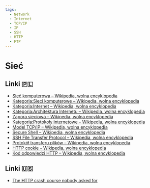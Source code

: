 ```yaml
---
tags:
  - Network
  - Internet
  - TCP/IP
  - IP
  - SSH
  - HTTP
  - FTP
---
```


# Sieć

## Linki 🇵🇱

- [Sieć komputerowa – Wikipedia, wolna encyklopedia](https://pl.wikipedia.org/wiki/Sie%C4%87_komputerowa)
- [Kategoria:Sieci komputerowe – Wikipedia, wolna encyklopedia](https://pl.wikipedia.org/wiki/Kategoria:Sieci_komputerowe)
- [Kategoria:Internet – Wikipedia, wolna encyklopedia](https://pl.wikipedia.org/wiki/Kategoria:Internet)
- [Kategoria:Architektura Internetu – Wikipedia, wolna encyklopedia](https://pl.wikipedia.org/wiki/Kategoria:Architektura_Internetu)
- [Zapora sieciowa – Wikipedia, wolna encyklopedia](https://pl.wikipedia.org/wiki/Zapora_sieciowa)
- [Kategoria:Protokoły internetowe – Wikipedia, wolna encyklopedia](https://pl.wikipedia.org/wiki/Kategoria:Protoko%C5%82y_internetowe)
- [Model TCP/IP – Wikipedia, wolna encyklopedia](https://pl.wikipedia.org/wiki/Model_TCP/IP)
- [Secure Shell – Wikipedia, wolna encyklopedia](https://pl.wikipedia.org/wiki/Secure_Shell)
- [SSH File Transfer Protocol – Wikipedia, wolna encyklopedia](https://pl.wikipedia.org/wiki/SSH_File_Transfer_Protocol)
- [Protokół transferu plików – Wikipedia, wolna encyklopedia](https://pl.wikipedia.org/wiki/Protok%C3%B3%C5%82_transferu_plik%C3%B3w)
- [HTTP cookie – Wikipedia, wolna encyklopedia](https://pl.wikipedia.org/wiki/HTTP_cookie)
- [Kod odpowiedzi HTTP – Wikipedia, wolna encyklopedia](https://pl.wikipedia.org/wiki/Kod_odpowiedzi_HTTP#Kody_odpowiedzi_protoko%C5%82u_HTTP_1.1_wraz_z_opisem)

## Linki 🇺🇸

- [The HTTP crash course nobody asked for](https://fasterthanli.me/articles/the-http-crash-course-nobody-asked-for)
